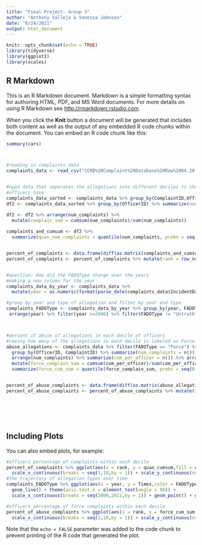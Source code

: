 ---
title: "Final Project- Group 3"
author: "Anthony Vallejo & Vanessa Johnson"
date: "6/24/2021"
output: html_document
---

```{r setup, include=FALSE}
knitr::opts_chunk$set(echo = TRUE)
library(tidyverse)
library(ggplot2)
library(scales)
```

## R Markdown

This is an R Markdown document. Markdown is a simple formatting syntax for authoring HTML, PDF, and MS Word documents. For more details on using R Markdown see <http://rmarkdown.rstudio.com>.

When you click the **Knit** button a document will be generated that includes both content as well as the output of any embedded R code chunks within the document. You can embed an R code chunk like this:

```{r cars}
summary(cars)



#reading in complaints_data
complaints_data <- read_csv("CCRB%20Complaint%20Database%20Raw%2004.20.2021.csv")


#nypd data that separates the allegations into different deciles to show how many incidents
#officers have
complaints_data_sorted <- complaints_data %>% group_by(ComplaintID,OfficerID)%>%summarize(num_incidents = n())
df2 <- complaints_data_sorted %>% group_by(OfficerID) %>% summarize(num_complaints = n())

df2 <- df2 %>% arrange(num_complaints) %>%
  mutate(complain_sum = cumsum(num_complaints)/sum(num_complaints))
  
complaints_and_cumsum <- df2 %>%
  summarize(quan_num_complaints = quantile(num_complaints, probs = seq(0,1, 0.1)),quan_cumsum = quantile(complain_sum, probs = seq(0,1, 0.1)) )


percent_of_complaints <- data.frame(diff(as.matrix(complaints_and_cumsum)))
percent_of_complaints <- percent_of_complaints %>% mutate(rank = row_number())


#question: How did the FADOType change over the years
#making a new column for the year
complaints_data_by_year <- complaints_data %>% 
  mutate(year = as.numeric(format(parse_date(complaints_data$IncidentDate,format = "%m/%d/%Y"),"%Y")))

#group by year and type of allegation and filter by year and type
complaints_FADOType <- complaints_data_by_year %>% group_by(year, FADOType) %>% summarize(Times = n()) %>% 
 arrange(year) %>% filter(year >=2006) %>% filter(FADOType != "Untruthful Statement")



#percent of abuse of allegations in each decile of officers
#seeing how many of the allegations in each decile is labeled as Force
abuse_allegations <- complaints_data %>% filter(FADOType == "Force") %>% 
  group_by(OfficerID, ComplaintID) %>% summarize(num_complaints = n()) %>% group_by(OfficerID) %>%
  arrange(num_complaints) %>% summarize(com_per_officer = n()) %>% arrange(com_per_officer) %>%
  mutate(force_complain_sum = cumsum(com_per_officer)/sum(com_per_officer))%>%
  summarize(force_cum_sum = quantile(force_complain_sum, probs = seq(0,1, 0.1)))


percent_of_abuse_complaints <- data.frame(diff(as.matrix(abuse_allegations)))
percent_of_abuse_complaints <- percent_of_abuse_complaints %>% mutate(rank = row_number())







```

## Including Plots

You can also embed plots, for example:

```{r pressure, echo=FALSE}

#officers percentage of complaints within each decile 
percent_of_complaints %>% ggplot(aes(x = rank, y = quan_cumsum,fill = quan_cumsum)) + geom_bar(stat = "identity") +
  scale_x_continuous(breaks = seq(1,10,by = 1)) + scale_y_continuous(name = 'Percent of Complaints', labels = percent) + ggtitle("Percentage of Complaints per Group of Officers")
#the trajectory of allegation types over time
complaints_FADOType %>% ggplot(aes(x = year, y = Times,color = FADOType)) + 
  geom_line() + theme(axis.text.x = element_text(angle = 90)) + 
  scale_x_continuous(breaks = seq(2006,2021,by = 1)) + geom_point() + ggtitle("Police Complaints Since 2006")

#officers percentage of force complaints within each decile
percent_of_abuse_complaints %>% ggplot(aes(x = rank, y = force_cum_sum,fill = force_cum_sum)) + geom_bar(stat = "identity") +
  scale_x_continuous(breaks = seq(1,10,by = 1)) + scale_y_continuous(name = 'Percent of Force Complaints', labels = percent) + ggtitle("Force Complaints per Group of Officers")
```

Note that the `echo = FALSE` parameter was added to the code chunk to prevent printing of the R code that generated the plot.




